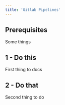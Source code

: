```yaml
---
title: 'Gitlab Pipelines'
---
```


## Prerequisites

Some things

## 1 - Do this

First thing to docs

## 2 - Do that

Second thing to do
